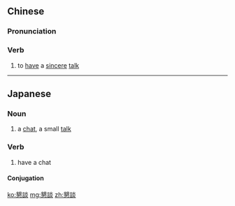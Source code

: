 {{also|恳谈}}
==Chinese==
{{zh-forms|s=恳谈}}

===Pronunciation===
{{zh-pron
|m=kěntán
|c=han2 taam4
|mn=khún-tâm
|cat=v
}}

===Verb===
{{zh-verb}}

# to [[have]] a [[sincere]] [[talk]]

----

==Japanese==
{{ja-kanjitab|こん|だん|yomi=on}}

===Noun===
{{ja-noun|こんだん}}

# a [[chat]], a small [[talk]]

===Verb===
{{ja-verb-suru|tr=trans|こんだん}}

# have a chat
#: {{ja-usex|悩みを懇談する|なやみ を こんだん する|talk about some concerns}}

====Conjugation====
{{ja-suru|こんだん}}

[[ko:懇談]]
[[mg:懇談]]
[[zh:懇談]]